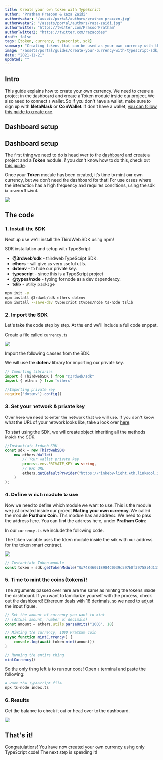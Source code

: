 ```yaml
---
title: Create your own token with TypeScript
author: "Pratham Prasoon & Raza Zaidi"
authorAvatar: "/assets/portal/authors/pratham-prasoon.jpg"
authorAvatar2: "/assets/portal/authors/raza-zaidi.jpg"
authorTwitter: "https://twitter.com/PrasoonPratham"
authorTwitter2: "https://twitter.com/razacodes"
draft: false
tags: [token, currency, typescript, sdk]
summary: "Creating tokens that can be used as your own currency with the thirdweb TypeScript SDK"
image: "/assets/portal/guides/create-your-currency-with-typescript-sdk/thumbnail.png"
date: "2021-11-21"
updated: ""
---
```


## Intro

This guide explains how to create your own currency. We need to create a project in the dashboard and create a Token module inside our project. We also need to connect a wallet. So if you don't have a wallet, make sure to sign up with **MetaMask** or **CoinWallet**. If don't have a wallet, [you can follow this guide to create one](/portal/guides/create-a-metamask-wallet).

## Dashboard setup

## Dashboard setup

The first thing we need to do is head over to the [dashboard](/dashboard) and create a project and a **Token** module. if you don't know how to do this, check out [this guide](/portal/learn/introduction).

Once your **Token** module has been created, it's time to mint our own currency, but we don't need the dashboard for that! For use cases where the interaction has a high frequency and requires conditions, using the sdk is more efficient.

![](/assets/portal/guides/create-your-currency-with-typescript-sdk/16_module_done.png)

## The code

### 1. Install the SDK

Next up use we'll install the ThirdWeb SDK using npm!

SDK installation and setup with TypeScript

- **@3rdweb/sdk** - thirdweb TypeScript SDK.
- **ethers** - will give us very useful utils.
- **dotenv** - to hide our private key.
- **typescript** - since this is a TypeScript project
- **@types/node** - typing for node as a dev dependency.
- **tslib** - utility package

```bash
npm init -y
npm install @3rdweb/sdk ethers dotenv
npm install --save-dev typescript @types/node ts-node tslib
```

### 2. Import the SDK

Let's take the code step by step. At the end we'll include a full code snippet.

Create a file called `currency.ts`

![](/assets/portal/guides/create-your-currency-with-typescript-sdk/18_ts_file.png)

Import the following classes from the SDK.

We will use the **dotenv** library for importing our private key.

```jsx:currency.ts
// Importing libraries
import { ThirdwebSDK } from "@3rdweb/sdk"
import { ethers } from "ethers"

//Importing private key
require('dotenv').config()
```

### 3. Set your network & private key

Over here we need to enter the network that we will use. If you don't know what the URL of your network looks like, take a look over [here](https://chainlist.org/).

To start using the SDK, we will create object inheriting all the methods inside the SDK.

```tsx:currency.ts
//Instantiate 3rdweb SDK
const sdk = new ThirdwebSDK(
    new ethers.Wallet(
        // Your wallet private key
        process.env.PRIVATE_KEY as string,
        // RPC URL
        ethers.getDefaultProvider("https://rinkeby-light.eth.linkpool.io/")
    )
);
```

### 4. Define which module to use

Now we need to define which module we want to use. This is the module we just created inside our project **Making your own currency**. We called the module **Pratham Coin**. This module has an address. We need to pass the address here. You can find the address here, under **Pratham Coin**:

In our `currency.ts` we include the following code.

The token variable uses the token module inside the sdk with our address for the token smart contract.

![](/assets/portal/guides/create-your-currency-with-typescript-sdk/16_module_done.png)

```tsx:currency.ts
// Instantiate Token module
const token = sdk.getTokenModule("0x74846071E984C0039c597b0f3975814d111eF5F6");
```

### 5. Time to mint the coins (tokens)!

The arguments passed over here are the same as minting the tokens inside the dashboard. If you want to familiarize yourself with the process, check out the dashboard! Ethereum deals with 18 decimals, so we need to adjust the input figure.

```tsx:currency.ts
// Set the amount of currency you want to mint
// (Actual amount, number of decimals)
const amount = ethers.utils.parseUnits("1000", 18)

// Minting the currency, 1000 Pratham coin
async function mintCurrency() {
    console.log(await token.mint(amount))
}

// Running the entire thing
mintCurrency()
```

So the only thing left is to run our code! Open a terminal and paste the following:
```bash
# Runs the TypeScript file
npx ts-node index.ts
```

### 6. Results

Get the balance to check it out or head over to the dashboard.

![](/assets/portal/guides/create-your-currency-with-typescript-sdk/17_balance.png)

## That's it!

Congratulations! You have now created your own currency using only TypeScript code! The next step is spending it!
